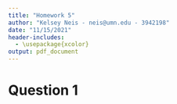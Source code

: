 ```yaml
---
title: "Homework 5"
author: "Kelsey Neis - neis@umn.edu - 3942198"
date: "11/15/2021"
header-includes:
  - \usepackage{xcolor}
output: pdf_document
---
```



# Question 1

\textbf{For each of the described data sets, decide what type of clustering should be used (hierarchical or partitional, exclusive or non-exclusive (overlapping/fuzzy), complete or partial (incomplete)). Briefly explain your reasoning if you feel there may be several possible answers. Note: we are using partitional and hierarchical in the more relaxed use of the terms to mean un-nested or nested, respectively.}

\textbf{a) Grouping of cities based on the various locations, namely county (local region), state or province, and country.}

\textcolor{teal}{hierarchical, exclusive, complete}

\textbf{b) A supermarket manager wants to group all goods into several categories, each of which has multiple subcategories.}

\textcolor{teal}{hierarchical, non-exclusive, complete}

\textbf{c) You want to group all locations on Earth as to whether they belong to a tropical rainforest, a deciduous forest, or an evergreen forest. Here, each location corresponds to a grid cell of surface area 1km by 1km, and a location can have more than one variety of forest or may be unforested.}

\textcolor{teal}{partitional, non-exclusive (fuzzy), partial. Partial because there will be many grid cells that do not have any forest and will not be interesting to my clustering experiment.}

\newpage